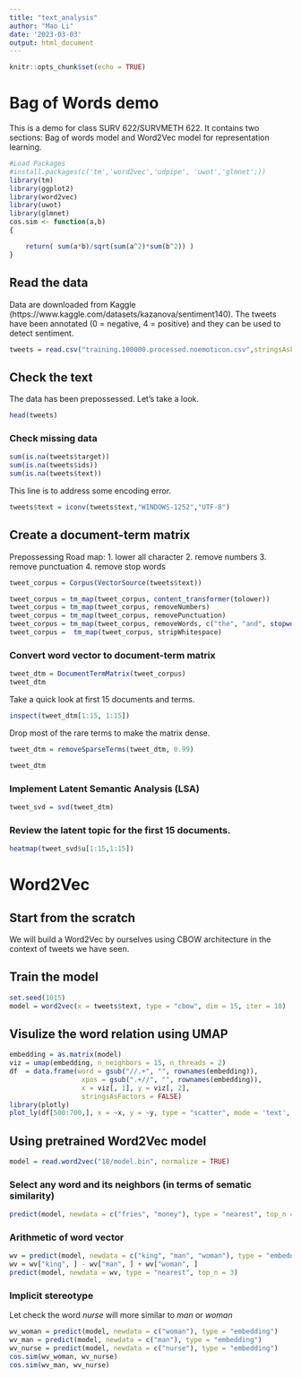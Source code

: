 ---
title: "text_analysis"
author: "Mao Li"
date: '2023-03-03'
output: html_document
---

```{r setup, include=FALSE}
knitr::opts_chunk$set(echo = TRUE)
```

# Bag of Words demo

This is a demo for class SURV 622/SURVMETH 622. It contains two sections: Bag of words model and Word2Vec model for representation learning.

```{r}
#Load Packages
#install.packages(c('tm','word2vec','udpipe', 'uwot','glmnet';))
library(tm)
library(ggplot2)
library(word2vec)
library(uwot)
library(glmnet)
cos.sim <- function(a,b) 
{

    return( sum(a*b)/sqrt(sum(a^2)*sum(b^2)) )
}   
```

## Read the data

Data are downloaded from Kaggle (https://www.kaggle.com/datasets/kazanova/sentiment140). The tweets have been annotated (0 = negative, 4 = positive) and they can be used to detect sentiment.

```{r}
tweets = read.csv("training.100000.processed.noemoticon.csv",stringsAsFactors=FALSE, encoding = "UTF-8")
```

## Check the text

The data has been prepossessed. Let's take a look.
```{r}
head(tweets)
```

### Check missing data
```{r}
sum(is.na(tweets$target))
sum(is.na(tweets$ids))
sum(is.na(tweets$text))
```
This line is to address some encoding error.
```{r}
tweets$text = iconv(tweets$text,"WINDOWS-1252","UTF-8") 
```

## Create a document-term matrix
Prepossessing Road map:
1. lower all character
2. remove numbers
3. remove punctuation
4. remove stop words
```{r}
tweet_corpus = Corpus(VectorSource(tweets$text))
```

```{r}
tweet_corpus = tm_map(tweet_corpus, content_transformer(tolower))
tweet_corpus = tm_map(tweet_corpus, removeNumbers)
tweet_corpus = tm_map(tweet_corpus, removePunctuation)
tweet_corpus = tm_map(tweet_corpus, removeWords, c("the", "and", stopwords("english")))
tweet_corpus =  tm_map(tweet_corpus, stripWhitespace)
```


### Convert word vector to document-term matrix
```{r}
tweet_dtm = DocumentTermMatrix(tweet_corpus)
tweet_dtm
```

Take a quick look at first 15 documents and terms.

```{r}
inspect(tweet_dtm[1:15, 1:15])
```

Drop most of the rare terms to make the matrix dense.
```{r}
tweet_dtm = removeSparseTerms(tweet_dtm, 0.99)
```

```{r}
tweet_dtm
```

### Implement Latent Semantic Analysis (LSA)
```{r}
tweet_svd = svd(tweet_dtm)
```

### Review the latent topic for the first 15 documents.
```{r}
heatmap(tweet_svd$u[1:15,1:15])
```

# Word2Vec
## Start from the scratch
We will build a Word2Vec by ourselves using CBOW architecture in the context of tweets we have seen. 

## Train the model
```{r}
set.seed(1015)
model = word2vec(x = tweets$text, type = "cbow", dim = 15, iter = 10)
```

## Visulize the word relation using UMAP
```{r}
embedding = as.matrix(model)
viz = umap(embedding, n_neighbors = 15, n_threads = 2)
df  = data.frame(word = gsub("//.+", "", rownames(embedding)), 
                  xpos = gsub(".+//", "", rownames(embedding)), 
                  x = viz[, 1], y = viz[, 2], 
                  stringsAsFactors = FALSE)
library(plotly)
plot_ly(df[500:700,], x = ~x, y = ~y, type = "scatter", mode = 'text', text = ~word)
```

## Using pretrained Word2Vec model

```{r}
model = read.word2vec("18/model.bin", normalize = TRUE)

```

### Select any word and its neighbors (in terms of sematic similarity)
```{r}
predict(model, newdata = c("fries", "money"), type = "nearest", top_n = 5)
```
### Arithmetic of word vector
```{r}
wv = predict(model, newdata = c("king", "man", "woman"), type = "embedding")
wv = wv["king", ] - wv["man", ] + wv["woman", ]
predict(model, newdata = wv, type = "nearest", top_n = 3)
```

### Implicit stereotype
Let check the word *nurse* will more similar to *man* or *woman*
```{r}
wv_woman = predict(model, newdata = c("woman"), type = "embedding")
wv_man = predict(model, newdata = c("man"), type = "embedding")
wv_nurse = predict(model, newdata = c("nurse"), type = "embedding")
cos.sim(wv_woman, wv_nurse)
cos.sim(wv_man, wv_nurse)
```



